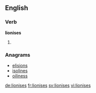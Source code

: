 ==English==

===Verb===
'''lionises'''

# {{en-third-person singular of|lionise}}

===Anagrams===
* [[elisions#English|elisions]]
* [[isolines#English|isolines]]
* [[oiliness#English|oiliness]]

[[de:lionises]]
[[fr:lionises]]
[[sv:lionises]]
[[vi:lionises]]